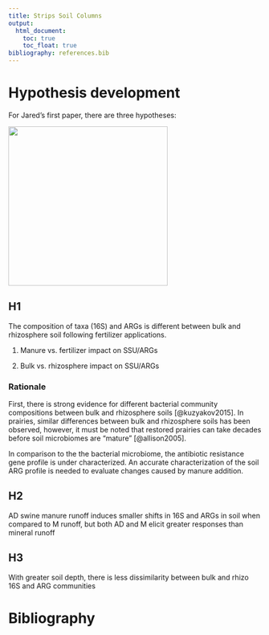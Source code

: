 ```yaml
---
title: Strips Soil Columns
output:
  html_document:
    toc: true
    toc_float: true
bibliography: references.bib
---
```


# Hypothesis development

For Jared's first paper, there are three hypotheses:

![](images/Hypothosisbrainstormfigure.jpg){width="317"}

## H1

The composition of taxa (16S) and ARGs is different between bulk and rhizosphere soil following fertilizer applications.

1.  Manure vs. fertilizer impact on SSU/ARGs

2.  Bulk vs. rhizosphere impact on SSU/ARGs

### Rationale

First, there is strong evidence for different bacterial community compositions between bulk and rhizosphere soils [@kuzyakov2015]. In prairies, similar differences between bulk and rhizosphere soils has been observed, however, it must be noted that restored prairies can take decades before soil microbiomes are "mature" [@allison2005].

In comparison to the the bacterial microbiome, the antibiotic resistance gene profile is under characterized. An accurate characterization of the soil ARG profile is needed to evaluate changes caused by manure addition.

## H2

AD swine manure runoff induces smaller shifts in 16S and ARGs in soil when compared to M runoff, but both AD and M elicit greater responses than mineral runoff

## H3

With greater soil depth, there is less dissimilarity between bulk and rhizo 16S and ARG communities

# Bibliography
